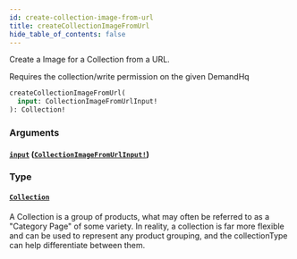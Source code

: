 ```yaml
---
id: create-collection-image-from-url
title: createCollectionImageFromUrl
hide_table_of_contents: false
---
```



Create a Image for a Collection from a URL.

Requires the collection/write permission on the given DemandHq

```graphql
createCollectionImageFromUrl(
  input: CollectionImageFromUrlInput!
): Collection!
```


### Arguments

#### [`input`](#) ([`CollectionImageFromUrlInput!`](/demand/api/graphql-admin/reference/inputs/collection-image-from-url-input))




### Type

#### [`Collection`](/demand/api/graphql-admin/reference/objects/collection)

A Collection is a group of products, what may often be referred to as a "Category Page" of some variety.
In reality, a collection is far more flexible and can be used to represent any
product grouping, and the collectionType can help differentiate between them.




